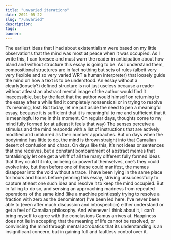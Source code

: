 ```yaml
---
title: "unvaried iterations"
date: 2021-05-22
slug: "/unvaried"
description:
tags:
banner:
---
```

The earliest ideas that I had about existentialism were based on my little observations that the mind was most at peace when it was occupied. As I write this, I can foresee and must warn the reader in anticipation about how bland and without structure this essay is going to be. As I understand them, compositional structures are in fact nothing but sets of rules (albeit very very flexible and so very varied WRT a human interpreter) that loosely guide the mind on how a text is to be understood. An essay without a clearly(loosely?) defined structure is not just useless because a reader without atleast an abstract mental image of the author would find it inaccessible, but by the fact that the author would himself on returning to the essay after a while find it completely nonsensical or in trying to resolve it’s meaning, lost. But today, let me put aside the need to pen a meaningful essay, because it is sufficient that it is meaningful to me and sufficient that it is meaningful to me in this moment. On regular days, thoughts come to my mind fully formed (or at atleast it feels that way) The senses perceive a stimulus and the mind responds with a list of instructions that are actively modified and unblurred as their number approaches. But on days when the body/mind has little to do, the mind is thrown straight into that Camalian desert of confusion and chaos. On days like this, It’s not ideas or sentences that one receives, but a constant bombardment of abstract memes that tantalisingly let one get a whiff of all the many different fully formed ideas that they could fit into, or being so powerful themselves, one’s they could evolve into, but then before one of these could manifest, the memes disappear into the void without a trace. I have been lying in the same place for hours and hours before penning this essay, striving unsuccessfully to capture atleast one such idea and resolve it to keep the mind occupied. But in failing to do so, and sensing an approaching madness from repeated operations of the same kind (like a machine pointlessly trying to resolve a fraction with zero as the denominator) I’ve been led here. I’ve never been able to (even after much discussion and introspection) either understand or get a feel of Camalian philosophy. And whenever I think about it, I can’t bring myself to agree with the conclusions Camus arrives at. Happiness does not lie in accepting that the meaning of life cannot be resolved, or convincing the mind through mental acrobatics that its understanding is an insignificant concern, but in gaining full and faultless control over it. 
